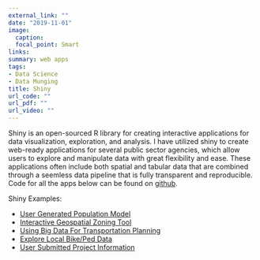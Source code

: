 ```yaml
---
external_link: ""
date: "2019-11-01"
image:
  caption: 
  focal_point: Smart
links:
summary: web apps
tags:
- Data Science
- Data Munging
title: Shiny
url_code: ""
url_pdf: ""
url_video: ""
---
```


Shiny is an open-sourced R library for creating interactive applications for data visualization, exploration, and analysis. I have utilized shiny to create web-ready applications for several public sector agencies, which allow users to explore and manipulate data with great flexibility and ease. These applications often include both spatial and tabular data that are combined through a seemless data pipeline that is fully transparent and reproducible. Code for all the apps below can be found on [github](https://github.com/rhaefer/shiny).

Shiny Examples:

- [User Generated Population Model](https://trpa.shinyapps.io/effective_population)
- [Interactive Geospatial Zoning Tool](https://trpa.shinyapps.io/use_dashboard)
- [Using Big Data For Transportation Planning](https://trpa.shinyapps.io/volumes_dashboard)
- [Explore Local Bike/Ped Data](https://trpa.shinyapps.io/bike_ped_dashboard)
- [User Submitted Project Information](https://reidhaefer.shinyapps.io/project_dashboard)


